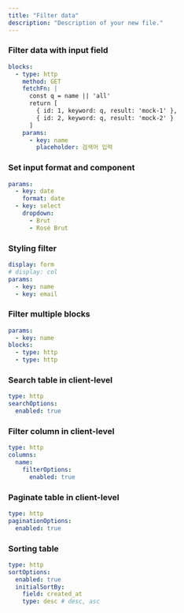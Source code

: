 ```yaml
---
title: "Filter data"
description: "Description of your new file."
---
```


### Filter data with input field

```yaml
blocks:
  - type: http
    method: GET
    fetchFn: |
      const q = name || 'all'
      return [
        { id: 1, keyword: q, result: 'mock-1' },
        { id: 2, keyword: q, result: 'mock-2' }
      ]
    params:
      - key: name
        placeholder: 검색어 입력
```

### Set input format and component

```yaml
params:
  - key: date
    format: date
  - key: select
    dropdown:
      - Brut
      - Rosé Brut
```

### Styling filter

```yaml
display: form
# display: col
params:
  - key: name
  - key: email
```

### Filter multiple blocks

```yaml
params:
  - key: name
blocks:
  - type: http
  - type: http
```

### Search table in client-level

```yaml
type: http
searchOptions:
  enabled: true
```

### Filter column in client-level

```yaml
type: http
columns:
  name:
    filterOptions:
      enabled: true
```

### Paginate table in client-level

```yaml
type: http
paginationOptions:
  enabled: true
```

### Sorting table

```yaml
type: http
sortOptions:
  enabled: true
  initialSortBy:
    field: created_at
    type: desc # desc, asc
```